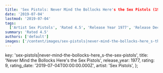 ```yaml
---
title: 'Sex Pistols: Never Mind the Bollocks Here's the Sex Pistols (1977)'
date: '2019-07-04'
lastmod: '2019-07-04'
tags:
  ['Artist Sex Pistols', 'Rated 4.5', 'Release Year 1977', 'Release Decade 1970']
summary: 'Rated 4.5'
authors: ['default']
images: ['/content/images/sex-pistols|never-mind-the-bollocks-here_s-the-sex-pistols.jpg']
---
```


  key: 'sex-pistols|never-mind-the-bollocks-here_s-the-sex-pistols',
  title: 'Never Mind the Bollocks Here's the Sex Pistols',
  release_year: 1977,
  rating: 9,
  rating_date: '2019-07-04T00:00:00.000Z',
  artist: 'Sex Pistols',
};

<MusicRating data={data} />
